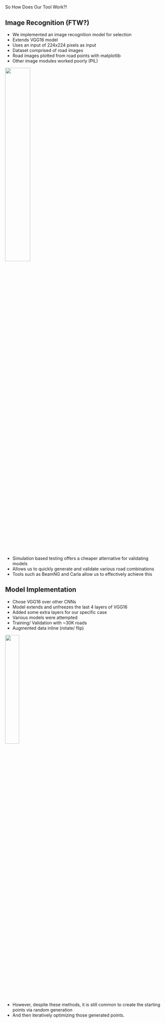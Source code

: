 # {auto-animate=true; background-color="#66cccc"}

::: r-fit-text
[So How Does Our Tool Work?!]{.flow}
:::

## Image Recognition (FTW?) {auto-animate=true}
- We implemented an image recognition model for selection
- Extends VGG16 model
- Uses an input of 224x224 pixels as input
- Dataset comprised of road images
- Road images plotted from road points with matplotlib
- Other image modules worked poorly (PIL)

![](img/icst/test.png){.absolute top=30% right=5% height="40%"}


::: {.notes}
- Simulation based testing offers a cheaper alternative for validating models
- Allows us to quickly generate and validate various road combinations
- Tools such as BeamNG and Carla allow us to effectively achieve this
:::

## Model Implementation {auto-animate=true}
- Chose VGG16 over other CNNs
- Model extends and unfreezes the last 4 layers of VGG16
- Added some extra layers for our specific case
- Various models were attempted
- Training/ Validation with ~30K roads
- Augmented data inline (rotate/ flip)

![](img/icst/model.png){.absolute top=35% right=5% height="30%"}


::: {.notes}
- However, despite these methods, it is still common to create the starting points via random generation
- And then iteratively optimizing those generated points.
:::
